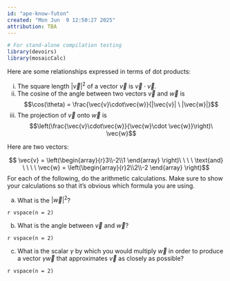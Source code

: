 ```yaml
---
id: "ape-know-futon"
created: "Mon Jun  9 12:50:27 2025"
attribution: TBA
---
```


```r
# For stand-alone compilation testing
library(devoirs)
library(mosaicCalc)
```

::: {#exr-ape-know-futon}
Here are some relationships expressed in terms of dot products:

i. The square length $|\vec{v}|^2$ of a vector $\vec{v}$ is $\vec{v} \cdot \vec{v}$.
ii. The cosine of the angle between two vectors $\vec{v}$ and $\vec{w}$ is $$\cos(\theta) = \frac{\vec{v}\cdot\vec{w}}{|\vec{v}| \ |\vec{w}|}$$
iii. The projection of $\vec{v}$ onto $\vec{w}$ is $$\left(\frac{\vec{v}\cdot\vec{w}}{\vec{w}\cdot \vec{w}}\right)\ \vec{w}$$

Here are two vectors:

$$ \vec{v} = \left(\begin{array}{r}3\\-2\\1 \end{array} \right)\ \ \ \ \text{and} \ \ \ \  \vec{w} = \left(\begin{array}{r}2\\2\\-2 \end{array} \right)$$
For each of the following, do the arithmetic calculations. Make sure to show your calculations so that it's obvious which formula you are using.

a. What is the $\left|\vec{w}\right|^2$?

`r vspace(n = 2)`

b. What is the angle between $\vec{v}$ and $\vec{w}$?

`r vspace(n = 2)`

c. What is the scalar $\gamma$ by which you would multiply $\vec{w}$ in order to produce a vector $\gamma \vec{w}$ that approximates $\vec{v}$ as closely as possible?

`r vspace(n = 2)`

:::
 <!-- end of exr-ape-know-futon -->
